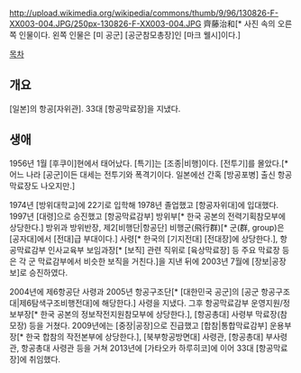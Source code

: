 http://upload.wikimedia.org/wikipedia/commons/thumb/9/96/130826-F-XX003-004.JPG/250px-130826-F-XX003-004.JPG
齊藤治和[* 사진 속의 오른쪽 인물이다. 왼쪽 인물은 [미 공군] [공군참모총장]인 [마크 웰시]이다.]

[[목차]]
== 개요 ==
[일본]의 항공[자위관]. 33대 [항공막료장]을 지냈다.
== 생애 ==
1956년 1월 [후쿠이]현에서 태어났다. [특기]는 [조종|비행]이다. [전투기]를 몰았다.[* 어느 나라 [공군]이든 대세는 전투기와 폭격기이다. 일본에선 간혹 [방공포병] 출신 항공막료장도 나오지만.]

1974년 [방위대학교]에 22기로 입학해 1978년 졸업했고 [항공자위대]에 입대했다. 1997년 [대령]으로 승진했고 [항공막료감부] 방위부[* 한국 공본의 전력기획참모부에 상당한다.] 방위과 방위반장, 제2[비행단|항공단] 비행군(飛行群)[* 군(群, group)은 [공자대]에서 [전대]급 부대이다.] 사령[* 한국의 [기지전대] [전대장]에 상당한다.], 항공막료감부 인사교육부 보임과장[* [보직] 관련 직위로 [육상막료장] 등 주요 막료장 등은 각 군 막료감부에서 비슷한 보직을 거친다.]을 지낸 뒤에 2003년 7월에 [장보|공장보]로 승진하였다.

2004년에 제6항공단 사령과 2005년 항공구조단[* [대한민국 공군]의 [공군 항공구조대|제6탐색구조비행전대]에 해당한다.] 사령을 지냈다. 그후 항공막료감부 운영지원/정보부장[* 한국 공본의 정보작전지원참모부에 상당한다.], [항공총대] 사령부 막료장(참모장) 등을 거쳤다. 2009년에는 [중장|공장]으로 진급했고 [합참|통합막료감부] 운용부장[* 한국 합참의 작전본부에 상당한다.], [북부항공방면대] 사령관, [항공총대] 부사령관, 항공총대 사령관 등을 거쳐 2013년에 [가타오카 하루히코]에 이어 33대 [항공막료장]에 취임했다.

